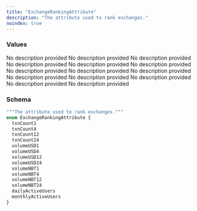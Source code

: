 ```yaml
---
title: "ExchangeRankingAttribute"
description: "The attribute used to rank exchanges."
noindex: true
---
```


### Values

<ResponseField name="txnCount1" type="enum">
  No description provided
</ResponseField>

<ResponseField name="txnCount4" type="enum">
  No description provided
</ResponseField>

<ResponseField name="txnCount12" type="enum">
  No description provided
</ResponseField>

<ResponseField name="txnCount24" type="enum">
  No description provided
</ResponseField>

<ResponseField name="volumeUSD1" type="enum">
  No description provided
</ResponseField>

<ResponseField name="volumeUSD4" type="enum">
  No description provided
</ResponseField>

<ResponseField name="volumeUSD12" type="enum">
  No description provided
</ResponseField>

<ResponseField name="volumeUSD24" type="enum">
  No description provided
</ResponseField>

<ResponseField name="volumeNBT1" type="enum">
  No description provided
</ResponseField>

<ResponseField name="volumeNBT4" type="enum">
  No description provided
</ResponseField>

<ResponseField name="volumeNBT12" type="enum">
  No description provided
</ResponseField>

<ResponseField name="volumeNBT24" type="enum">
  No description provided
</ResponseField>

<ResponseField name="dailyActiveUsers" type="enum">
  No description provided
</ResponseField>

<ResponseField name="monthlyActiveUsers" type="enum">
  No description provided
</ResponseField>

### Schema


```graphql 
"""The attribute used to rank exchanges."""
enum ExchangeRankingAttribute {
  txnCount1
  txnCount4
  txnCount12
  txnCount24
  volumeUSD1
  volumeUSD4
  volumeUSD12
  volumeUSD24
  volumeNBT1
  volumeNBT4
  volumeNBT12
  volumeNBT24
  dailyActiveUsers
  monthlyActiveUsers
}
```
